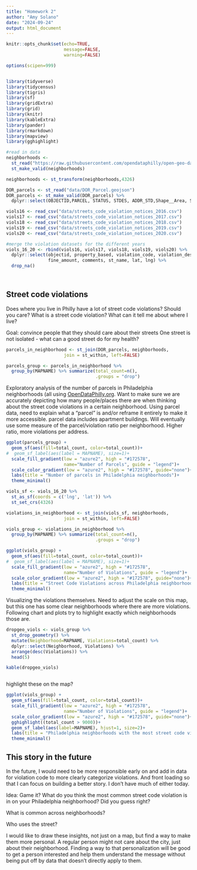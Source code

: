 ```yaml
---
title: "Homework 2"
author: "Amy Solano"
date: "2024-09-24"
output: html_document
---
```


```r
knitr::opts_chunk$set(echo=TRUE,
                      message=FALSE,
                      warning=FALSE)

options(scipen=999)


library(tidyverse)
library(tidycensus)
library(tigris)
library(sf)
library(gridExtra)
library(grid)
library(knitr)
library(kableExtra)
library(pander)
library(rmarkdown)
library(mapview)
library(gghighlight)
```

``` r

#read in data
neighborhoods <- 
  st_read("https://raw.githubusercontent.com/opendataphilly/open-geo-data/refs/heads/master/philadelphia-neighborhoods/philadelphia-neighborhoods.geojson") %>%
  st_make_valid(neighborhoods)

neighborhoods <- st_transform(neighborhoods,4326)

DOR_parcels <- st_read("data/DOR_Parcel.geojson")
DOR_parcels <- st_make_valid(DOR_parcels) %>%
  dplyr::select(OBJECTID,PARCEL, STATUS, STDES, ADDR_STD,Shape__Area, Shape__Length, geometry)

viols16 <- read_csv("data/streets_code_violation_notices_2016.csv")
viols17 <- read_csv("data/streets_code_violation_notices_2017.csv")
viols18 <- read_csv("data/streets_code_violation_notices_2018.csv")
viols19 <- read_csv("data/streets_code_violation_notices_2019.csv")
viols20 <- read_csv("data/streets_code_violation_notices_2020.csv")

#merge the violation datasets for the different years
viols_16_20 <- rbind(viols16, viols17, viols18, viols19, viols20) %>%
  dplyr::select(objectid, property_based, violation_code, violation_description,
                fine_amount, comments, st_name, lat, lng) %>%
  drop_na()




```


## Street code violations

Does where you live in Philly have a lot of street code violations? Should you care?
What is a street code violation? What can it tell me about where I live?


Goal: convince people that they should care about their streets
One street is not isolated - what can a good street do for my health?





``` r
parcels_in_neighborhood <- st_join(DOR_parcels, neighborhoods,
                      join = st_within, left=FALSE)

parcels_group <- parcels_in_neighborhood %>%
  group_by(MAPNAME) %>% summarize(total_count=n(),
                                  .groups = "drop")

```


Exploratory analysis of the number of parcels in Philadelphia neighborhoods (all using [OpenDataPhilly.org](https://opendataphilly.org/). Want to make sure we are accurately depicting how many people/places there are when thinking about the street code violations in a certain neighborhood. Using parcel data, need to explain what a "parcel" is and/or reframe it entirely to make it more accessible. parcel data includes apartment buildings. Will eventually use some measure of the parcel/violation ratio per neighborhood. Higher ratio, more violations per address.


``` r

ggplot(parcels_group) +
  geom_sf(aes(fill=total_count, color=total_count))+
#  geom_sf_label(aes(label = MAPNAME), size=1)+
  scale_fill_gradient(low = "azure2", high = "#172578", 
                      name="Number of Parcels", guide = "legend")+
  scale_color_gradient(low = "azure2", high = "#172578", guide="none")+
  labs(title = "Number of parcels in Philadelphia neighborhoods")+
  theme_minimal()

```

``` r

viols_sf <- viols_16_20 %>% 
  st_as_sf(coords = c('lng', 'lat')) %>%
  st_set_crs(4326)

```


``` r

violations_in_neighborhood <- st_join(viols_sf, neighborhoods,
                      join = st_within, left=FALSE)

viols_group <- violations_in_neighborhood %>%
  group_by(MAPNAME) %>% summarize(total_count=n(),
                                  .groups = "drop")
```


``` r
ggplot(viols_group) +
  geom_sf(aes(fill=total_count, color=total_count))+
#  geom_sf_label(aes(label = MAPNAME), size=1)+
  scale_fill_gradient(low = "azure2", high = "#172578",
                      name="Number of Violations", guide = "legend")+
  scale_color_gradient(low = "azure2", high = "#172578", guide="none")+
  labs(title = "Street Code Violations across Philadelphia neighborhoods")+
  theme_minimal()
```


Visualizing the violations themselves. Need to adjust the scale on this map, but this one has some clear neighborhoods where there are more violations.  Following chart and plots try to highlight exactly which neighborhoods those are.



``` r

dropgeo_viols <- viols_group %>%
  st_drop_geometry() %>%
  mutate(Neighborhood=MAPNAME, Violations=total_count) %>%
  dplyr::select(Neighborhood, Violations) %>%
  arrange(desc(Violations)) %>%
  head(5)

kable(dropgeo_viols) 



```
highlight these on the map?



``` r
ggplot(viols_group) +
  geom_sf(aes(fill=total_count, color=total_count))+
  scale_fill_gradient(low = "azure2", high = "#172578",
                      name="Number of Violations", guide = "legend")+
  scale_color_gradient(low = "azure2", high = "#172578", guide="none")+
  gghighlight((total_count > 9000))+
  geom_sf_label(aes(label=MAPNAME), hjust=1, size=2)+
  labs(title = "Philadelphia neighborhoods with the most street code violations")+
  theme_minimal()
```


## This story in the future


In the future, I would need to be more responsible early on and add in data for violation code to more clearly categorize violations. And front loading so that I can focus on building a better story. I don't have much of either today.


Idea: Game it? What do you think the most common street code violation is in on your Philadelphia neighborhood? Did you guess right?

What is common across neighborhoods?


Who uses the street?

I would like to draw these insights, not just on a map, but find a way to make them more personal. A regular person might not care about the city, just about their neighborhood. Finding a way to that personalization will be good to get a person interested and help them understand the message without being put off by data that doesn't directly apply to them.



